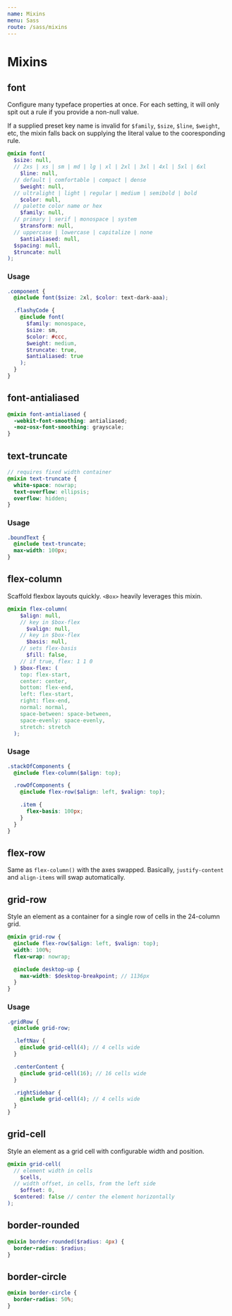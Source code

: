 ```yaml
---
name: Mixins
menu: Sass
route: /sass/mixins
---
```


# Mixins

## font

Configure many typeface properties at once. For each setting, it will only spit out a rule if you provide a non-null value.

If a supplied preset key name is invalid for `$family`, `$size`, `$line`, `$weight`, etc,
the mixin falls back on supplying the literal value to
the cooresponding rule.

```scss
@mixin font(
  $size: null,
  // 2xs | xs | sm | md | lg | xl | 2xl | 3xl | 4xl | 5xl | 6xl
    $line: null,
  // default | comfortable | compact | dense
    $weight: null,
  // ultralight | light | regular | medium | semibold | bold
    $color: null,
  // palette color name or hex
    $family: null,
  // primary | serif | monospace | system
    $transform: null,
  // uppercase | lowercase | capitalize | none
    $antialiased: null,
  $spacing: null,
  $truncate: null
);
```

### Usage

```scss
.component {
  @include font($size: 2xl, $color: text-dark-aaa);

  .flashyCode {
    @include font(
      $family: monospace,
      $size: sm,
      $color: #ccc,
      $weight: medium,
      $truncate: true,
      $antialiased: true
    );
  }
}
```

## font-antialiased

```scss
@mixin font-antialiased {
  -webkit-font-smoothing: antialiased;
  -moz-osx-font-smoothing: grayscale;
}
```

## text-truncate

```scss
// requires fixed width container
@mixin text-truncate {
  white-space: nowrap;
  text-overflow: ellipsis;
  overflow: hidden;
}
```

### Usage

```scss
.boundText {
  @include text-truncate;
  max-width: 100px;
}
```

## flex-column

Scaffold flexbox layouts quickly. `<Box>` heavily leverages this mixin.

```scss
@mixin flex-column(
    $align: null,
    // key in $box-flex
      $valign: null,
    // key in $box-flex
      $basis: null,
    // sets flex-basis
      $fill: false,
    // if true, flex: 1 1 0
  ) $box-flex: (
    top: flex-start,
    center: center,
    bottom: flex-end,
    left: flex-start,
    right: flex-end,
    normal: normal,
    space-between: space-between,
    space-evenly: space-evenly,
    stretch: stretch
  );
```

### Usage

```scss
.stackOfComponents {
  @include flex-column($align: top);

  .rowOfComponents {
    @include flex-row($align: left, $valign: top);

    .item {
      flex-basis: 100px;
    }
  }
}
```

## flex-row

Same as `flex-column()` with the axes swapped. Basically, `justify-content` and `align-items` will swap automatically.

## grid-row

Style an element as a container for a single row of cells in the 24-column grid.

```scss
@mixin grid-row {
  @include flex-row($align: left, $valign: top);
  width: 100%;
  flex-wrap: nowrap;

  @include desktop-up {
    max-width: $desktop-breakpoint; // 1136px
  }
}
```

### Usage

```scss
.gridRow {
  @include grid-row;

  .leftNav {
    @include grid-cell(4); // 4 cells wide
  }

  .centerContent {
    @include grid-cell(16); // 16 cells wide
  }

  .rightSidebar {
    @include grid-cell(4); // 4 cells wide
  }
}
```

## grid-cell

Style an element as a grid cell with configurable width and position.

```scss
@mixin grid-cell(
  // element width in cells
    $cells,
  // width offset, in cells, from the left side
    $offset: 0,
  $centered: false // center the element horizontally
);
```

## border-rounded

```scss
@mixin border-rounded($radius: 4px) {
  border-radius: $radius;
}
```

## border-circle

```scss
@mixin border-circle {
  border-radius: 50%;
}
```
